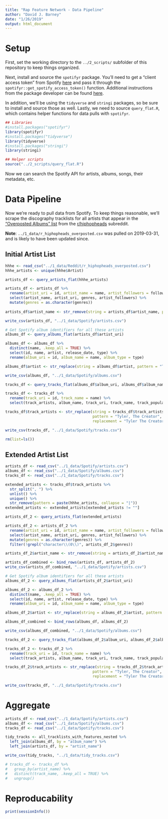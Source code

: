 ```yaml
---
title: "Rap Feature Network - Data Pipeline"
author: "David J. Barney"
date: "1/26/2019"
output: html_document
---
```


# Setup
First, set the working directory to the `../2_scripts/` subfolder of this repository to keep things organized.

Next, install and source the `spotifyr` package. You'll need to get a "client access token" from Spotify [here](https://developer.spotify.com/) and pass it through the `spotifyr::get_spotify_access_token()` function. Additional instructions from the package developer can be found [here](https://github.com/charlie86/spotifyr). 

In addition, we'll be using the `tidyverse` and `stringi` packages, so be sure to install and source those as well. Lastly, we need to source `query_flat.R`, which contains helper functions for data pulls with `spotifyr`.

```r
## Libraries
#install.packages("spotifyr")
library(spotifyr)
#install.packages("tidyverse")
library(tidyverse)
#install.packages("stringi")
library(stringi)

## Helper scripts
source("../2_scripts/query_flat.R")
```

Now we can search the Spotify API for artists, albums, songs, their metadata, etc. 

# Data Pipeline
Now we're ready to pull data from Spotify. To keep things reasonable, we'll scrape the discography tracklists for all artists that appear in the ["Overposted Albums" list](https://docs.google.com/spreadsheets/d/1Qpbd-fHbMyfWXlWPRA_XfgzYayc8cIjn8J9CuL-aNpE/edit#gid=0) from the [r/hiphopheads](https://www.reddit.com/r/hiphopheads/) subreddit. 

**Note**: `../1_data/r_hiphopheads_overposted.csv` was pulled on 2019-03-31, and is likely to have been updated since.

## Initial Artist List
```r
hhhe <- read_csv("../1_data/Reddit/r_hiphopheads_overposted.csv")
hhhe_artists <- unique(hhhe$Artist)
```

```r
artists_df <- query_artists_flat(hhhe_artists)

artists_df <- artists_df %>%
  rename(artist_uri = id, artist_name = name, artist_followers = followers.total) %>%
  select(artist_name, artist_uri, genres, artist_followers) %>%
  mutate(genres = as.character(genres))
  
artists_df$artist_name <- str_remove(string = artists_df$artist_name, pattern = ",")

write_csv(artists_df, "../1_data/Spotify/artists.csv")
```

```r
# Get Spotify album identifiers for all these artists
albums_df <- query_albums_flat(artists_df$artist_uri)

albums_df <- albums_df %>%
  distinct(name, .keep_all = TRUE) %>%
  select(id, name, artist, release_date, type) %>%
  rename(album_uri = id, album_name = name, album_type = type)

albums_df$artist <- str_replace(string = albums_df$artist, pattern = "Tyler, The Creator", replacement = "Tyler The Creator")

write_csv(albums_df, "../1_data/Spotify/albums.csv")
```

```r
tracks_df <- query_tracks_flat(albums_df$album_uri, albums_df$album_name)

tracks_df <- tracks_df %>%
  rename(track_uri = id, track_name = name) %>%
  select(track_artists, album_name, track_uri, track_name, track_popularity)

tracks_df$track_artists <- str_replace(string = tracks_df$track_artists, 
                                       pattern = "Tyler, The Creator", 
                                       replacement = "Tyler The Creator")

write_csv(tracks_df, "../1_data/Spotify/tracks.csv")
```

```r
rm(list=ls())
```

## Extended Artist List
```r
artists_df <- read_csv("../1_data/Spotify/artists.csv")
albums_df <- read_csv("../1_data/Spotify/albums.csv")
tracks_df <- read_csv("../1_data/Spotify/tracks.csv")
```

```r
extended_artists <- tracks_df$track_artists %>%
  str_split(", ") %>%
  unlist() %>%
  unique() %>%
  str_remove(pattern = paste(hhhe_artists, collapse = "|"))
extended_artists <- extended_artists[extended_artists != ""]
```

```r
artists_df_2 <- query_artists_flat(extended_artists)

artists_df_2 <- artists_df_2 %>%
  rename(artist_uri = id, artist_name = name, artist_followers = followers.total) %>%
  select(artist_name, artist_uri, genres, artist_followers) %>%
  mutate(genres = as.character(genres)) %>%
  filter(!grepl("character\\(0\\)", artists_df_2$genres))

artists_df_2$artist_name <- str_remove(string = artists_df_2$artist_name, pattern = ",")

artists_df_combined <- bind_rows(artists_df, artists_df_2)
write_csv(artists_df_combined, "../1_data/Spotify/artists.csv")
```

```r
# Get Spotify album identifiers for all these artists
albums_df_2 <- query_albums_flat(artists_df_2$artist_uri)

albums_df_2 <- albums_df_2 %>%
  distinct(name, .keep_all = TRUE) %>%
  select(id, name, artist, release_date, type) %>%
  rename(album_uri = id, album_name = name, album_type = type)

albums_df_2$artist <- str_replace(string = albums_df_2$artist, pattern = "Tyler, The Creator", replacement = "Tyler The Creator")

albums_df_combined <- bind_rows(albums_df, albums_df_2)

write_csv(albums_df_combined, "../1_data/Spotify/albums.csv")
```

```r
tracks_df_2 <- query_tracks_flat(albums_df_2$album_uri, albums_df_2$album_name)

tracks_df_2 <- tracks_df_2 %>%
  rename(track_uri = id, track_name = name) %>%
  select(track_artists, album_name, track_uri, track_name, track_popularity)

tracks_df_2$track_artists <- str_replace(string = tracks_df_2$track_artists, 
                                       pattern = "Tyler, The Creator", 
                                       replacement = "Tyler The Creator")

write_csv(tracks_df, "../1_data/Spotify/tracks.csv")
```


# Aggregate 

```r
artists_df <- read_csv("../1_data/Spotify/artists.csv")
albums_df <- read_csv("../1_data/Spotify/albums.csv")
tracks_df <- read_csv("../1_data/Spotify/tracks.csv")

tidy_tracks <- all_tracklists_with_features_nested %>%
  left_join(albums_df, by = "album_name") %>%
  left_join(artists_df, by = "artist_name")

write_csv(tidy_tracks, "../1_data/tidy_tracks.csv")

# tracks_df <- tracks_df %>%
#   group_by(artist_name) %>%
#   distinct(track_name, .keep_all = TRUE) %>%
#   ungroup()
```

# Reproducability
```r
print(sessionInfo())
```

